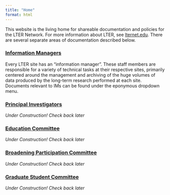 ```yaml
---
title: "Home"
format: html
---
```


This website is the living home for shareable documentation and policies for the LTER Network. For more information about LTER, see [lternet.edu](https://lternet.edu/). There are several separate areas of documentation described below.

### [Information Managers](im/home.qmd)

Every LTER site has an "information manager". These staff members are responsible for a variety of technical tasks at their respective sites, primarily centered around the management and archiving of the huge volumes of data produced by the long-term research performed at each site. Documents relevant to IMs can be found under the eponymous dropdown menu.

### [Principal Investigators](pi/home.qmd)

_Under Construction! Check back later_

### [Education Committee](edu/home.qmd)

_Under Construction! Check back later_

### [Broadening Participation Committee](broaden_particip/home.qmd)

_Under Construction! Check back later_

### [Graduate Student Committee](grad/home.qmd)

_Under Construction! Check back later_
